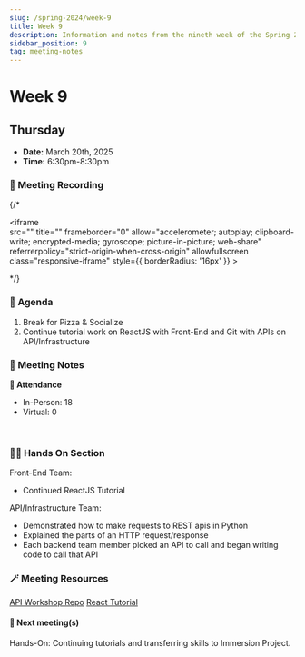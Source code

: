 ```yaml
---
slug: /spring-2024/week-9
title: Week 9
description: Information and notes from the nineth week of the Spring 2025 semester for the UMass Lowell Cloud Computing Club. 
sidebar_position: 9
tag: meeting-notes
---
```


# Week 9

## Thursday

- **Date:** March 20th, 2025
- **Time:** 6:30pm-8:30pm

### 🎥 Meeting Recording
{/* <div class="iframe-container">
    <iframe  
        src="" 
        title="" 
        frameborder="0" 
        allow="accelerometer; autoplay; clipboard-write; encrypted-media; gyroscope; picture-in-picture; web-share" 
        referrerpolicy="strict-origin-when-cross-origin" 
        allowfullscreen
        class="responsive-iframe"
        style={{
            borderRadius: '16px'
        }}
    >
    </iframe>
</div> */}


### 🚩 Agenda
1. Break for Pizza & Socialize
2. Continue tutorial work on ReactJS with Front-End and Git with APIs on API/Infrastructure


### 📓 Meeting Notes

**📄 Attendance**
- In-Person: 18
- Virtual: 0
<br/>

### 🧑‍💻 Hands On Section
Front-End Team:
- Continued ReactJS Tutorial

API/Infrastructure Team:
- Demonstrated how to make requests to REST apis in Python
- Explained the parts of an HTTP request/response
- Each backend team member picked an API to call and began writing code to call that API



### 🪄 Meeting Resources
[API Workshop Repo](https://github.com/UMLCloudComputing/api-workshop)
[React Tutorial](https://github.com/UMLCloudComputing/react-tutorial)


#### 🚀 Next meeting(s)
Hands-On: Continuing tutorials and transferring skills to Immersion Project.